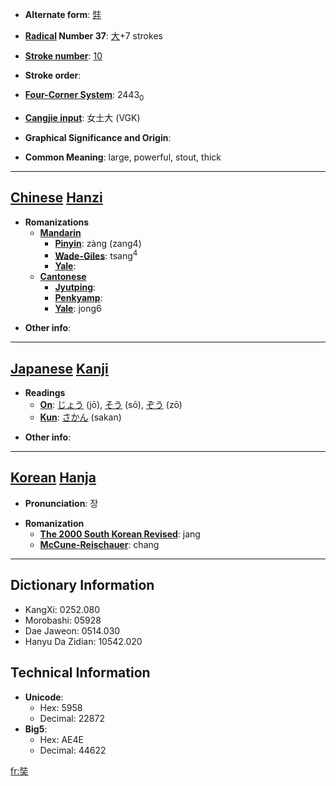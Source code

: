* '''Alternate form''': [[弉]]

* '''[[Wiktionary:Chinese radical index| Radical]] Number 37''': [[Wiktionary:Chinese radical index 大|大]]+7 strokes

* '''[[Wiktionary:Chinese total strokes index|Stroke number]]''': [[Wiktionary:Chinese total strokes index 10|10]]

* '''Stroke order''': 

* '''[[Wiktionary:Chinese four corner index|Four-Corner System]]''': 2443<sub>0</sub>

* '''[[Wiktionary:Chinese Cangjie index|Cangjie input]]''': 女土大 (VGK)

* '''Graphical Significance and Origin''': 

* '''Common Meaning''': large, powerful, stout, thick

----

== [[Chinese]] [[Hanzi]] ==

* '''Romanizations'''
** '''[[Mandarin]]'''
*** '''[[Pinyin]]''': zàng (zang4)
*** '''[[Wade-Giles]]''': tsang<sup>4</sup>
*** '''[[Yale]]''': 
** '''[[Cantonese]]'''
*** '''[[Jyutping]]''':
*** '''[[Penkyamp]]''': 
*** '''[[Yale]]''': jong6

* '''Other info''': 

----

== [[Japanese]] [[Kanji]] ==

* '''Readings'''
** '''[[On]]''': [[じょう]] (jō), [[そう]] (sō), [[ぞう]] (zō)
** '''[[Kun]]''': [[さかん]] (sakan)

* '''Other info''':  

----

== [[Korean]] [[Hanja]] ==

* '''Pronunciation''': 장

* '''Romanization'''
** '''[[The 2000 South Korean Revised Romanization|The 2000 South Korean Revised]]''': jang
** '''[[McCune-Reischauer]]''': chang

----

== Dictionary Information ==

* KangXi: 0252.080
* Morobashi: 05928
* Dae Jaweon: 0514.030
* Hanyu Da Zidian: 10542.020

== Technical Information ==

* '''Unicode''':
** Hex: 5958
** Decimal: 22872
* '''Big5''':
** Hex: AE4E
** Decimal: 44622

[[fr:奘]]